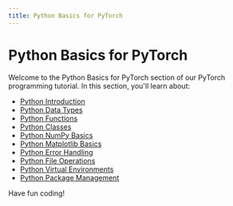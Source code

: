 ```yaml
---
title: Python Basics for PyTorch
---
```


# Python Basics for PyTorch

Welcome to the Python Basics for PyTorch section of our PyTorch programming tutorial. In this section, you'll learn about:

- [Python Introduction](./0-python-introduction.mdx)
- [Python Data Types](./1-python-data-types.mdx)
- [Python Functions](./2-python-functions.mdx)
- [Python Classes](./3-python-classes.mdx)
- [Python NumPy Basics](./4-python-numpy-basics.mdx)
- [Python Matplotlib Basics](./5-python-matplotlib-basics.mdx)
- [Python Error Handling](./6-python-error-handling.mdx)
- [Python File Operations](./7-python-file-operations.mdx)
- [Python Virtual Environments](./8-python-virtual-environments.mdx)
- [Python Package Management](./9-python-package-management.mdx)

Have fun coding!
